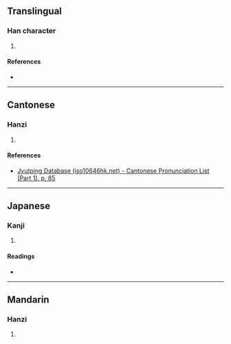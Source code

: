 {{character info/new}}
==Translingual==

===Han character===
{{Han char|rn=32|rad=土|as=04|sn=7|four=|canj=GOLL|ids=⿰土介}}

# {{defn|Han|sort=土04}}

====References====
* {{Han ref|kx=0224.230|dkj=04907|dj=0459.110|hdz=10423.110|uh=573F|ud=22335}}

----

==Cantonese==

===Hanzi===
{{yue-hanzi|jyut=[[git3]]|y=git3}}

# {{defn|lang=yue|sort=土04}}

====References====
* [http://www.iso10646hk.net/jp/document/download.jsp Jyutping Database (iso10646hk.net) - Cantonese Pronunciation List (Part 1), p. 85]

----

==Japanese==

===Kanji===
{{ja-kanji|grade=|rs=土04}}

# {{defn|lang=ja|sort=土04}}

====Readings====
* {{ja-readings|on=[[かつ]] (katsu), [[けち]] (kechi)|kun=[[あか]] (aka), [[ちり]] (chiri)}}

----

==Mandarin==

===Hanzi===
{{cmn-hanzi|pin=[[jiá]] ([[jia2]]), [[xùn]] ([[xun4]])|wg=chia<sup>2</sup>, hsün<sup>4</sup>}}

# {{defn|lang=cmn|sort=土04}}